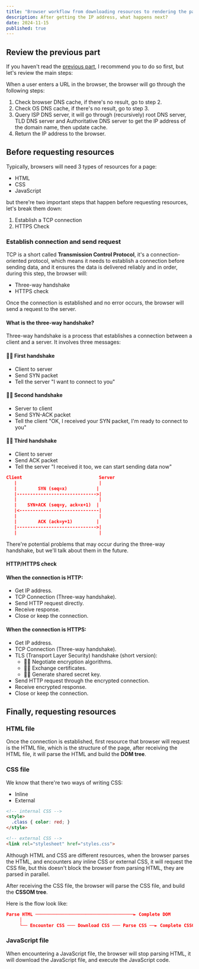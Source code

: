 ```yaml
---
title: "Browser workflow from downloading resources to rendering the page part 2"
description: After getting the IP address, what happens next?
date: 2024-11-15
published: true
---
```


## Review the previous part

If you haven't read the [previous part](/blog/browser-workflow-from-downloading-resources-to-rendering-the-page-part-1), I recommend you to do so first, but let's review the main steps:

When a user enters a URL in the browser, the browser will go through the following steps:

1. Check browser DNS cache, if there's no result, go to step 2.
2. Check OS DNS cache, if there's no result, go to step 3.
3. Query ISP DNS server, it will go through (recursively) root DNS server, TLD DNS server and Authoritative DNS server to get the IP address of the domain name, then update cache.
4. Return the IP address to the browser.

## Before requesting resources

Typically, browsers will need 3 types of resources for a page:

- HTML
- CSS
- JavaScript

but there're two important steps that happen before requesting resources, let's break them down:

1. Establish a TCP connection
2. HTTPS Check

### Establish connection and send request

TCP is a short called **Transmission Control Protocol**, it's a connection-oriented protocol, which means it needs to establish a connection before sending data, and it ensures the data is delivered reliably and in order, during this step, the browser will:

- Three-way handshake
- HTTPS check

Once the connection is established and no error occurs, the browser will send a request to the server.

#### What is the three-way handshake?

Three-way handshake is a process that establishes a connection between a client and a server. It involves three messages:

#### 👋🏽 First handshake
- Client to server
- Send SYN packet
- Tell the server "I want to connect to you"

#### 👋🏽 Second handshake
- Server to client
- Send SYN-ACK packet
- Tell the client "OK, I received your SYN packet, I'm ready to connect to you"

#### 👋🏽 Third handshake
- Client to server
- Send ACK packet
- Tell the server "I received it too, we can start sending data now"

```json
Client                             Server
   |                               |
   |        SYN (seq=x)           |
   |------------------------------>|
   |                               |
   |    SYN+ACK (seq=y, ack=x+1)  |
   |<------------------------------|
   |                               |
   |        ACK (ack=y+1)         |
   |------------------------------>|
   |                               |
```

There're potential problems that may occur during the three-way handshake, but we'll talk about them in the future.

#### HTTP/HTTPS check

#### When the connection is HTTP:
- Get IP address.
- TCP Connection (Three-way handshake).
- Send HTTP request directly.
- Receive response.
- Close or keep the connection.

#### When the connection is HTTPS:
- Get IP address.
- TCP Connection (Three-way handshake).
- TLS (Transport Layer Security) handshake (short version):
  - 👋🏽 Negotiate encryption algorithms.
  - 👋🏽 Exchange certificates.
  - 👋🏽 Generate shared secret key.
- Send HTTP request through the encrypted connection.
- Receive encrypted response.
- Close or keep the connection.

## Finally, requesting resources 

### HTML file

Once the connection is established, first resource that browser will request is the HTML file, which is the structure of the page, after receiving the HTML file, it will parse the HTML and build the **DOM tree**.

### CSS file
We know that there're two ways of writing CSS:

- Inline
- External

```html
<!-- internal CSS -->
<style>
  .class { color: red; }
</style>

<!-- external CSS -->
<link rel="stylesheet" href="styles.css">
``` 

Although HTML and CSS are different resources, when the browser parses the HTML, and encounters any inline CSS or external CSS, it will request the CSS file, but this doesn't block the browser from parsing HTML, they are parsed in parallel.

After receiving the CSS file, the browser will parse the CSS file, and build the **CSSOM tree**.

Here is the flow look like:

```json
Parse HTML ─────────────────────────────────────► Complete DOM
     │
     └── Encounter CSS ─── Download CSS ─── Parse CSS ──► Complete CSSOM
```

### JavaScript file

When encountering a JavaScript file, the browser will stop parsing HTML, it will download the JavaScript file, and execute the JavaScript code.